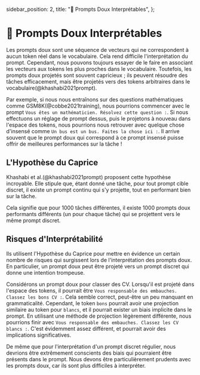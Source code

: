   sidebar_position: 2,
  title: "🔴 Prompts Doux Interprétables",
};

# 🔴 Prompts Doux Interprétables

Les prompts doux sont une séquence de vecteurs qui
ne correspondent à aucun token réel dans le vocabulaire. Cela rend difficile
l'interprétation du prompt. Cependant, nous pouvons toujours essayer de le faire
en associant les vecteurs aux tokens les plus proches dans le vocabulaire. Toutefois, les prompts
doux projetés sont souvent capricieux ; ils peuvent résoudre
des tâches efficacement, mais être projetés vers des tokens arbitraires dans le vocabulaire(@khashabi2021prompt).

Par exemple, si nous nous entraînons sur des questions mathématiques comme GSM8K(@cobbe2021training),
nous pourrions commencer avec le prompt `Vous êtes un mathématicien. Résolvez cette question :`.
Si nous effectuons un réglage de prompt dessus, puis le projetons à nouveau dans l'espace des tokens, nous pourrions
nous retrouver avec quelque chose d'insensé comme `Un bus est un bus. Faites la chose ici :`. Il arrive souvent
que le prompt doux qui correspond à ce prompt insensé puisse offrir de meilleures performances sur la tâche !

## L'Hypothèse du Caprice

Khashabi et al.(@khashabi2021prompt) proposent cette hypothèse incroyable. Elle stipule
que, étant donné une tâche, pour tout prompt cible discret, il existe un
prompt continu qui s'y projette, tout en performant bien sur la tâche.

Cela signifie que pour 1000 tâches différentes, il existe 1000 prompts
doux performants différents (un pour chaque tâche) qui se projettent vers le même prompt discret.

## Risques d'Interprétabilité

Ils utilisent l'Hypothèse du Caprice pour mettre en évidence un certain nombre de risques qui surgissent
lors de l'interprétation des prompts doux. En particulier, un prompt doux peut être projeté vers
un prompt discret qui donne une intention trompeuse.

Considérons un prompt doux pour classer des CV. Lorsqu'il est projeté dans l'espace des tokens, il pourrait
être `Vous responsable des embauches. Classez les bons CV :`. Cela semble correct, peut-être un peu manquant
en grammaticalité. Cependant, le token `bons` pourrait avoir une projection similaire au token pour `blancs`, et il
pourrait exister un biais implicite dans le prompt. En utilisant une méthode de projection légèrement différente,
nous pourrions finir avec `Vous responsable des embauches. Classez les CV blancs :`. C'est évidemment assez
différent, et pourrait avoir des implications significatives.

De même que pour l'interprétation d'un prompt discret régulier, nous devrions être extrêmement
conscients des biais qui pourraient être présents dans le prompt. Nous devons être particulièrement
prudents avec les prompts doux, car ils sont plus difficiles à interpréter.
